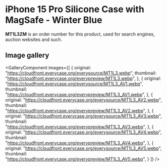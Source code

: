 
# iPhone 15 Pro Silicone Case with MagSafe - Winter Blue

<Callout type='info' emoji='👉🏻'>**MT1L3ZM** is an order number for this product, used for search engines, auction websites and such.</Callout>

## Image gallery

<GalleryComponent
    images={[
      {
        original: "https://cloudfront.everycase.org/everysource/MT1L3.webp",
        thumbnail: "https://cloudfront.everycase.org/everypreview/MT1L3.webp",
      },
      {
        original: "https://cloudfront.everycase.org/everysource/MT1L3_AV1.webp",
        thumbnail: "https://cloudfront.everycase.org/everypreview/MT1L3_AV1.webp",
      },
      {
        original: "https://cloudfront.everycase.org/everysource/MT1L3_AV2.webp",
        thumbnail: "https://cloudfront.everycase.org/everypreview/MT1L3_AV2.webp",
      },
      {
        original: "https://cloudfront.everycase.org/everysource/MT1L3_AV3.webp",
        thumbnail: "https://cloudfront.everycase.org/everypreview/MT1L3_AV3.webp",
      },
      {
        original: "https://cloudfront.everycase.org/everysource/MT1L3_AV4.webp",
        thumbnail: "https://cloudfront.everycase.org/everypreview/MT1L3_AV4.webp",
      },
      {
        original: "https://cloudfront.everycase.org/everysource/MT1L3_AV5.webp",
        thumbnail: "https://cloudfront.everycase.org/everypreview/MT1L3_AV5.webp",
      }
    ]}
  />
